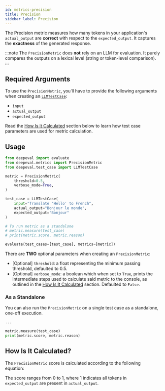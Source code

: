 ```yaml
---
id: metrics-precision
title: Precision
sidebar_label: Precision
---
```


<head>
  <link
    rel="canonical"
    href="https://deepeval.com/docs/metrics-precision"
  />
</head>


<MetricTagsDisplayer singleTurn={true} usesLLMs={false} referenceless={false} />

The Precision metric measures how many tokens in your application's `actual_output` are **correct** with respect to the `expected_output`. It captures the **exactness** of the generated response.

:::note
The `PrecisionMetric` does **not** rely on an LLM for evaluation. It purely compares the outputs on a lexical level (string or token-level comparison).
:::

## Required Arguments

To use the `PrecisionMetric`, you'll have to provide the following arguments when creating an [`LLMTestCase`](/docs/evaluation-test-cases#llm-test-case):

- `input`
- `actual_output`
- `expected_output`

Read the [How Is It Calculated](#how-is-it-calculated) section below to learn how test case parameters are used for metric calculation.

## Usage

```python
from deepeval import evaluate
from deepeval.metrics import PrecisionMetric
from deepeval.test_case import LLMTestCase

metric = PrecisionMetric(
    threshold=0.5,
    verbose_mode=True,
)

test_case = LLMTestCase(
    input="Translate 'Hello' to French",
    actual_output="Bonjour le monde",
    expected_output="Bonjour"
)

# To run metric as a standalone
# metric.measure(test_case)
# print(metric.score, metric.reason)

evaluate(test_cases=[test_case], metrics=[metric])
```

There are **TWO** optional parameters when creating an `PrecisionMetric`:

- [Optional] `threshold`: a float representing the minimum passing threshold, defaulted to 0.5.
- [Optional] `verbose_mode`: a boolean which when set to `True`, prints the intermediate steps used to calculate said metric to the console, as outlined in the [How Is It Calculated](#how-is-it-calculated) section. Defaulted to `False`.

### As a Standalone

You can also run the `PrecisionMetric` on a single test case as a standalone, one-off execution.

```python
...

metric.measure(test_case)
print(metric.score, metric.reason)
```

## How Is It Calculated?

The `PrecisionMetric` score is calculated according to the following equation:

<Equation formula="\text{Precision} = \frac{\text{Num of overlapping tokens}}{\text{Num of tokens in actual output}}" />

The score ranges from 0 to 1, where 1 indicates all tokens in `expected_output` are present in `actual_output`.
